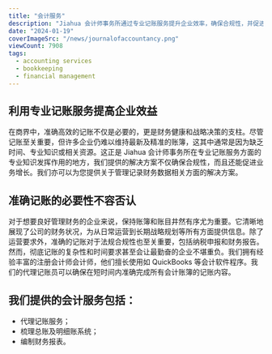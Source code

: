 ```yaml
---
title: "会计服务"
description: "Jiahua 会计师事务所通过专业记账服务提升企业效率，确保合规性，并促进业务增长。我们的服务包括代理记账、总账系统梳理和财务报表编制。"
date: "2024-01-19"
coverImageSrc: "/news/journalofaccountancy.png"
viewCount: 7908
tags:
  - accounting services
  - bookkeeping
  - financial management
---
```


## 利用专业记账服务提高企业效益

在商界中，准确高效的记账不仅是必要的，更是财务健康和战略决策的支柱。尽管记账至关重要，但许多企业仍难以维持最新及精准的账簿，这其中通常是因为缺乏时间、专业知识或相关资源。这正是 Jiahua 会计师事务所在专业记账服务方面的专业知识发挥作用的地方，我们提供的解决方案不仅确保合规性，而且还能促进业务增长。我们亦可以为您提供关于管理记录财务数据相关方面的解决方案。

## 准确记账的必要性不容否认

对于想要良好管理财务的企业来说，保持账簿和账目井然有序尤为重要。它清晰地展现了公司的财务状况，为从日常运营到长期战略规划等所有方面提供信息。除了运营要求外，准确的记账对于法规合规性也至关重要，包括纳税申报和财务报告。然而，彻底记账的复杂性和时间要求甚至会让最勤奋的企业不堪重负。我们拥有经验丰富的注册会计师会计师，他们擅长使用如 QuickBooks 等会计软件程序。我们的代理记账员可以确保在短时间内准确完成所有会计账簿的记账内容。

## 我们提供的会计服务包括：

- 代理记账服务；
- 梳理总账及明细账系统；
- 编制财务报表。